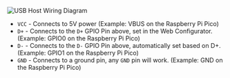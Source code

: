 ![USB Host Wiring Diagram](../../assets/images/gpc-add-ons-keyboard-host-configuration-wiring-diagram.png)

* `VCC` - Connects to 5V power (Example: VBUS on the Raspberry Pi Pico)
* `D+` - Connects to the `D+` GPIO Pin above, set in the Web Configurator. (Example: GPIO0 on the Raspberry Pi Pico)
* `D-` - Connects to the `D-` GPIO Pin above, automatically set based on D+. (Example: GPIO1 on the Raspberry Pi Pico)
* `GND` - Connects to a ground pin, any `GND` pin will work. (Example: GND on the Raspberry Pi Pico)